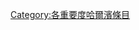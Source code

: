 {{catmore1|[[Wikipedia:哈尔滨专题|Wikipedia:哈尔滨专题]]}}
{{Articles by Importance|topic=哈尔滨|project=哈尔滨|format=toc}}
{{emptycat}}

[[Category:各重要度哈爾濱條目|Category:各重要度哈爾濱條目]]